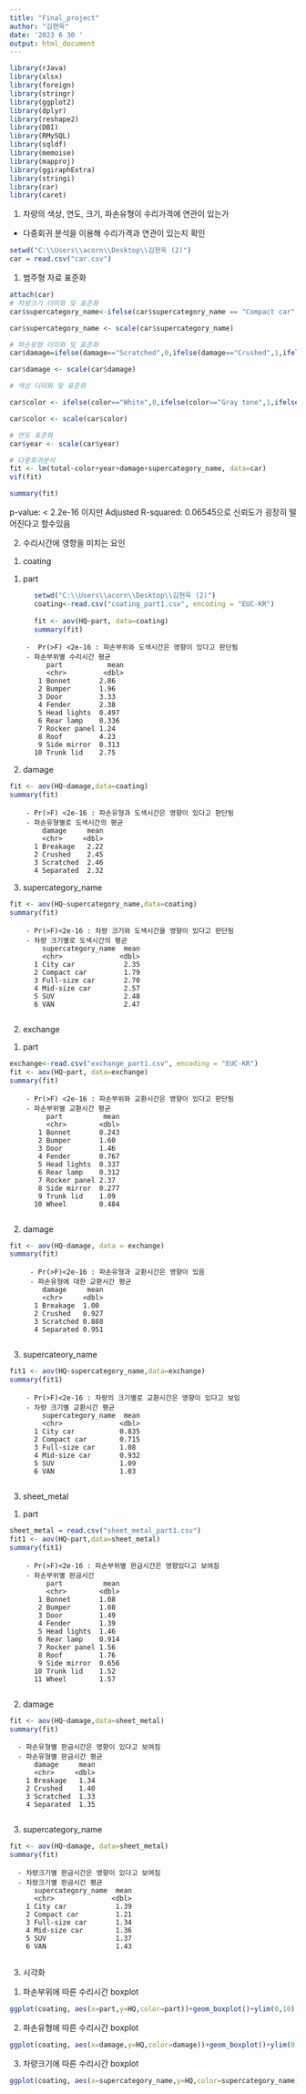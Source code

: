 ```yaml
---
title: "Final_project"
author: "김현욱"
date: '2023 6 30 '
output: html_document
---
```


```r
library(rJava)
library(xlsx) 
library(foreign)
library(stringr)
library(ggplot2)
library(dplyr)
library(reshape2)
library(DBI)
library(RMySQL)  
library(sqldf)
library(memoise)
library(mapproj)
library(ggiraphExtra)
library(stringi)
library(car)
library(caret)
```

1. 차량의 색상, 연도, 크기, 파손유형이 수리가격에 연관이 있는가
  - 다중회귀 분석을 이용해 수리가격과 연관이 있는지 확인
  
``` r
setwd("C:\\Users\\acorn\\Desktop\\김현욱 (2)")
car = read.csv("car.csv")
```
 (1) 범주형 자료 표준화

```r
attach(car)
# 차량크기 더미화 및 표준화
car$supercategory_name<-ifelse(car$supercategory_name == "Compact car",0,ifelse(car$supercategory_name=="Mid-size car",1,ifelse(car$supercategory_name=="Full-size car",2,3)))

car$supercategory_name <- scale(car$supercategory_name)

# 파손유형 더미화 및 표준화
car$damage=ifelse(damage=="Scratched",0,ifelse(damage=="Crushed",1,ifelse(damage=="Breakage",2,ifelse(damage=="Separated",3,4))))

car$damage <- scale(car$damage)

# 색상 더미화 및 표준화

car$color <- ifelse(color=="White",0,ifelse(color=="Gray tone",1,ifelse(color=="Black",2,ifelse(color=="Blue tone",3,ifelse(color=="Others",4,ifelse(color=="Red tone",5,6))))))

car$color <- scale(car$color)

# 연도 표준화
car$year <- scale(car$year)

# 다중회귀분석 
fit <- lm(total~color+year+damage+supercategory_name, data=car)
vif(fit)

summary(fit)

```

p-value: < 2.2e-16 이지만 Adjusted R-squared:  0.06545으로 신뢰도가 굉장히 떨어진다고 할수있음


2. 수리시간에 영향을 미치는 요인
  (1) coating
  
   
   1) part 
```r
      setwd("C:\\Users\\acorn\\Desktop\\김현욱 (2)")
      coating<-read.csv("coating_part1.csv", encoding = "EUC-KR")
      
      fit <- aov(HQ~part, data=coating)
      summary(fit)
```
 
        -  Pr(>F) <2e-16 : 파손부위와 도색시간은 영향이 있다고 판단됨
        - 파손부위별 수리시간 평균
             part           mean
             <chr>         <dbl>
           1 Bonnet       2.86 
           2 Bumper       1.96 
           3 Door         3.33 
           4 Fender       2.38 
           5 Head lights  0.497
           6 Rear lamp    0.336
           7 Rocker panel 1.24 
           8 Roof         4.23 
           9 Side mirror  0.313
          10 Trunk lid    2.75      

        
  2) damage

```r
fit <- aov(HQ~damage,data=coating)
summary(fit)
```     
      
        - Pr(>F) <2e-16 : 파손유형과 도색시간은 영향이 있다고 판단됨
        - 파손유형별로 도색시간의 평균
            damage     mean
            <chr>     <dbl>
          1 Breakage   2.22
          2 Crushed    2.45
          3 Scratched  2.46
          4 Separated  2.32


  3) supercategory_name
    
```r
fit <- aov(HQ~supercategory_name,data=coating)
summary(fit)
```
      
        - Pr(>F)<2e-16 : 차량 크기와 도색시간을 영향이 있다고 판단됨
        - 차량 크기별로 도색시간의 평균 
            supercategory_name  mean
            <chr>              <dbl>
          1 City car            2.35
          2 Compact car         1.79
          3 Full-size car       2.70
          4 Mid-size car        2.57
          5 SUV                 2.48
          6 VAN                 2.47
          
  (2) exchange
   
  1) part

```r
exchange<-read.csv("exchange_part1.csv", encoding = "EUC-KR")
fit <- aov(HQ~part, data=exchange)
summary(fit)
```
      
        - Pr(>F) <2e-16 : 파손부위와 교환시간은 영향이 있다고 판단됨
        - 파손부위별 교환시간 평균 
             part          mean
             <chr>        <dbl>
           1 Bonnet       0.243
           2 Bumper       1.60 
           3 Door         1.46 
           4 Fender       0.767
           5 Head lights  0.337
           6 Rear lamp    0.312
           7 Rocker panel 2.37 
           8 Side mirror  0.277
           9 Trunk lid    1.09 
          10 Wheel        0.484
         
   
  2) damage
```r
fit <- aov(HQ~damage, data = exchange)
summary(fit)
```
         
         - Pr(>F)<2e-16 : 파손유형과 교환시간은 영향이 있음
         - 파손유형에 대한 교환시간 평균 
            damage     mean
            <chr>     <dbl>
          1 Breakage  1.00 
          2 Crushed   0.927
          3 Scratched 0.888
          4 Separated 0.951
        
    
  3) supercateory_name
```r
fit1 <- aov(HQ~supercategory_name,data=exchange)
summary(fit1)
```
  
        - Pr(>F)<2e-16 : 차량의 크기별로 교환시간은 영향이 있다고 보임
        - 차량 크기별 교환시간 평균
            supercategory_name  mean
            <chr>              <dbl>
          1 City car           0.835
          2 Compact car        0.715
          3 Full-size car      1.08 
          4 Mid-size car       0.932
          5 SUV                1.09 
          6 VAN                1.03 
        
  (3) sheet_metal
    
  1) part
      
```r
sheet_metal = read.csv("sheet_metal_part1.csv")
fit1 <- aov(HQ~part,data=sheet_metal)
summary(fit1)
```


        - Pr(>F)<2e-16 : 파손부위별 판금시간은 영향있다고 보여짐
        - 파손부위별 판금시간
             part          mean
             <chr>        <dbl>
           1 Bonnet       1.08 
           2 Bumper       1.08 
           3 Door         1.49 
           4 Fender       1.39 
           5 Head lights  1.46 
           6 Rear lamp    0.914
           7 Rocker panel 1.56 
           8 Roof         1.76 
           9 Side mirror  0.656
          10 Trunk lid    1.52 
          11 Wheel        1.57 
        

  2) damage
```r
fit <- aov(HQ~damage,data=sheet_metal)
summary(fit)
```

    
      - 파손유형별 판금시간은 영향이 있다고 보여짐 
      - 파손유형별 판금시간 평균
          damage     mean
          <chr>     <dbl>
        1 Breakage   1.34
        2 Crushed    1.40
        3 Scratched  1.33
        4 Separated  1.35
              
  3) supercategory_name
```r
fit <- aov(HQ~damage, data=sheet_metal)
summary(fit)
```

      - 차량크기별 판금시간은 영향이 있다고 보여짐
      - 차량크기별 판금시간 평균
          supercategory_name  mean
          <chr>              <dbl>
        1 City car            1.39
        2 Compact car         1.21
        3 Full-size car       1.34
        4 Mid-size car        1.36
        5 SUV                 1.37
        6 VAN                 1.43
        
3. 시각화

  (1) 파손부위에 따른 수리시간 boxplot
  
```r
ggplot(coating, aes(x=part,y=HQ,color=part))+geom_boxplot()+ylim(0,10)
```
  
  (2) 파손유형에 따른 수리시간 boxplot
  
```r
ggplot(coating, aes(x=damage,y=HQ,color=damage))+geom_boxplot()+ylim(0,10)
```

  (3) 차량크기에 따른 수리시간 boxplot
  
```r
ggplot(coating, aes(x=supercategory_name,y=HQ,color=supercategory_name))+geom_boxplot()+ylim(0,10)
```